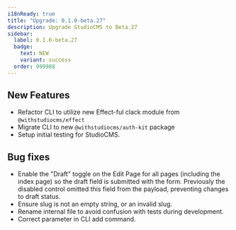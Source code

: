 ```yaml
---
i18nReady: true
title: "Upgrade: 0.1.0-beta.27"
description: Upgrade StudioCMS to Beta.27
sidebar:
  label: 0.1.0-beta.27
  badge:
    text: NEW
    variant: success
  order: 999988
---
```



<QuickUpdate />

## New Features

- Refactor CLI to utilize new Effect-ful clack module from `@withstudiocms/effect`
- Migrate CLI to new `@withstudiocms/auth-kit` package
- Setup initial testing for StudioCMS.

## Bug fixes

- Enable the "Draft" toggle on the Edit Page for all pages (including the index page) so the draft field is submitted with the form. Previously the disabled control omitted this field from the payload, preventing changes to draft status.
- Ensure slug is not an empty string, or an invalid slug.
- Rename internal file to avoid confusion with tests during development.
- Correct parameter in CLI add command.

